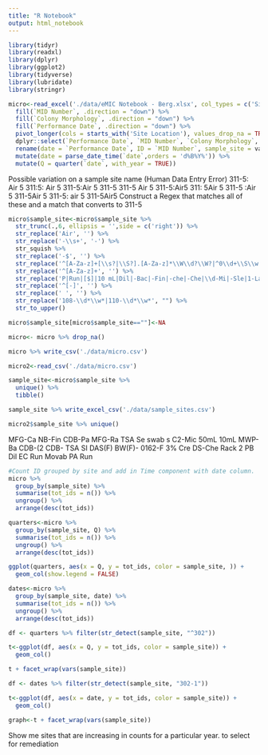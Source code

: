 ```yaml
---
title: "R Notebook"
output: html_notebook
---
```


```r
library(tidyr)
library(readxl)
library(dplyr)
library(ggplot2)
library(tidyverse)
library(lubridate)
library(stringr)
```


```r
micro<-read_excel('./data/eMIC Notebook - Berg.xlsx', col_types = c('Site_location' = 'text')) %>% 
  fill(`MID Number`, .direction = "down") %>% 
  fill(`Colony Morphology`, .direction = "down") %>% 
  fill(`Performance Date`, .direction = "down") %>% 
  pivot_longer(cols = starts_with('Site Location'), values_drop_na = TRUE) %>% 
  dplyr::select(`Performance Date`, `MID Number`, `Colony Morphology`, value) %>% 
  rename(date = `Performance Date`, ID = `MID Number`, sample_site = value) %>% 
  mutate(date = parse_date_time(`date`,orders = 'd%B%Y%')) %>% 
  mutate(Q = quarter(`date`, with_year = TRUE))
```
Possible variation on a sample site name (Human Data Entry Error)
311-5: Air 5
311:5: Air 5
311-5:Air 5
311-5 
311-5 Air 5
311-5:Air5
311: 5Air 5
311-5 :Air 5
311-5Air 5
311-5: air 5
311-5Air5
Construct a Regex that matches all of these and a match that converts to 311-5


```r
micro$sample_site<-micro$sample_site %>% 
  str_trunc(.,6, ellipsis = '',side = c('right')) %>% 
  str_replace('Air', '') %>% 
  str_replace('-\\s+', '-') %>% 
  str_squish %>% 
  str_replace('-$', '') %>% 
  str_replace('^[A-Za-z]+[\\s?|\\S?].[A-Za-z]*\\W\\d?\\W?|^0\\d+\\S\\w|\\d+mL|\\d% Cre', '') %>% 
  str_replace('^[A-Za-z]+', '') %>%
  str_replace('P|Run|[$]|10 mL|Dil|-Bac|-Fin|-che|-Che|\\d-Mi|-Sle|1-Lab|<62> T|-bac', '') %>% 
  str_replace('^[-]', '') %>% 
  str_replace(' ', '') %>% 
  str_replace('108-\\d*\\w*|110-\\d*\\w*', "") %>% 
  str_to_upper()

micro$sample_site[micro$sample_site==""]<-NA

micro<- micro %>% drop_na()
```

```r
micro %>% write_csv('./data/micro.csv')
```

```r
micro2<-read_csv('./data/micro.csv')
```


```r
sample_site<-micro$sample_site %>%
  unique() %>% 
  tibble()

sample_site %>% write_excel_csv('./data/sample_sites.csv')
```

```r
micro2$sample_site %>% unique()
```


MFG-Ca
NB-Fin
CDB-Pa
MFG-Ra
TSA Se
swab s
C2-Mic
50mL
10mL
MWP-Ba
CDB-(2
CDB-
TSA SI
DAS(F)
BW(F)-
0162-F
3% Cre
DS-Che
Rack 2
PB Dil
EC Run
Movab
PA Run

```r
#Count ID grouped by site and add in Time component with date column.
micro %>% 
  group_by(sample_site) %>% 
  summarise(tot_ids = n()) %>% 
  ungroup() %>% 
  arrange(desc(tot_ids))
```

```r
quarters<-micro %>% 
  group_by(sample_site, Q) %>% 
  summarise(tot_ids = n()) %>% 
  ungroup() %>% 
  arrange(desc(tot_ids))
```

```r
ggplot(quarters, aes(x = Q, y = tot_ids, color = sample_site, )) +
  geom_col(show.legend = FALSE)
```
```r
dates<-micro %>% 
  group_by(sample_site, date) %>% 
  summarise(tot_ids = n()) %>% 
  ungroup() %>% 
  arrange(desc(tot_ids))
```


```r
df <- quarters %>% filter(str_detect(sample_site, "^302"))
```

```r
t<-ggplot(df, aes(x = Q, y = tot_ids, color = sample_site)) +
  geom_col()
```

```r
t + facet_wrap(vars(sample_site))
```


```r
df <- dates %>% filter(str_detect(sample_site, "302-1"))
```

```r
t<-ggplot(df, aes(x = date, y = tot_ids, color = sample_site)) +
  geom_col()
```

```r
graph<-t + facet_wrap(vars(sample_site))
```
Show me sites that are increasing in counts for a particular year. to select for remediation

